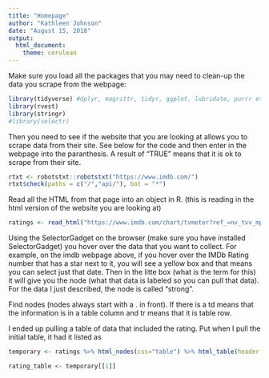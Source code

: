```yaml
---
title: "Homepage"
author: "Kathleen Johnson"
date: "August 15, 2018"
output: 
  html_document: 
    theme: cerulean
---
```

Make sure you load all the packages that you may need to clean-up the data you scrape from the webpage:
```r
library(tidyverse) #dplyr, magrittr, tidyr, ggplot, lubridate, purrr etc. 
library(rvest)
library(stringr)
#library(selectr)
```
Then you need to see if the website that you are looking at allows you to scrape data from their site. See below for the code and then enter in the webpage into the paranthesis. A result of "TRUE" means that it is ok to scrape from their site. 
```r
rtxt <- robotstxt::robotstxt("https://www.imdb.com/")
rtxt$check(paths = c("/","api/"), bot = "*")
```
Read all the HTML from that page into an object in R. (this is reading in the html version of the website you are looking at)

```r
ratings <- read_html("https://www.imdb.com/chart/tvmeter?ref_=nv_tvv_mptv")
```
Using the SelectorGadget on the browser (make sure you have installed SelectorGadget) you hover over the data that you want to collect. For example, on the imdb webpage above, if you hover over the IMDb Rating number that has a star next to it, you will see a yellow box and that means you can select just that date. Then in the litte box (what is the term for this) it will give you the node (what that data is labeled so you can pull that data). For the data I just described, the node is called "strong".

Find nodes (nodes always start with a . in front). If there is a td means that the information is in a table column and tr means that it is table row.

I ended up pulling a table of data that included the rating. Put when I pull the initial table, it had it listed as 

```r
temporary <- ratings %>% html_nodes(css="table") %>% html_table(header = TRUE)
```

```r
rating_table <- temporary[[1]]
```


